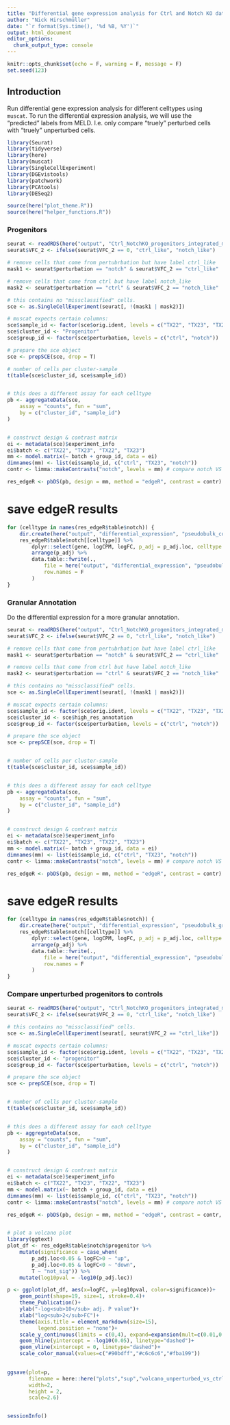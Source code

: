 ```yaml
---
title: "Differential gene expression analysis for Ctrl and Notch KO data"
author: "Nick Hirschmüller"
date: "`r format(Sys.time(), '%d %B, %Y')`"
output: html_document
editor_options: 
  chunk_output_type: console
---
```


```r
knitr::opts_chunk$set(echo = F, warning = F, message = F)
set.seed(123)
```


## Introduction
Run differential gene expression analysis for different celltypes using `muscat`. 
To run the differential expression analysis, we will use the "predicted" labels from MELD. I.e. only compare "truely" perturbed cells with "truely" unperturbed cells.


```r
library(Seurat)
library(tidyverse)
library(here)
library(muscat)
library(SingleCellExperiment)
library(DGEvistools)
library(patchwork)
library(PCAtools)
library(DESeq2)

source(here("plot_theme.R"))
source(here("helper_functions.R"))
```


### Progenitors
```r
seurat <- readRDS(here("output", "Ctrl_NotchKO_progenitors_integrated_meld.rds"))
seurat$VFC_2 <- ifelse(seurat$VFC_2 == 0, "ctrl_like", "notch_like")

# remove cells that come from pertubrbation but have label ctrl_like
mask1 <- seurat$perturbation == "notch" & seurat$VFC_2 == "ctrl_like"

# remove cells that come from ctrl but have label notch_like
mask2 <- seurat$perturbation == "ctrl" & seurat$VFC_2 == "notch_like"

# this contains no "missclassified" cells.
sce <- as.SingleCellExperiment(seurat[, !(mask1 | mask2)])

# muscat expects certain columns:
sce$sample_id <- factor(sce$orig.ident, levels = c("TX22", "TX23", "TX22_N", "TX23_N"))
sce$cluster_id <- "Progenitor"
sce$group_id <- factor(sce$perturbation, levels = c("ctrl", "notch"))

# prepare the sce object
sce <- prepSCE(sce, drop = T)

# number of cells per cluster-sample
t(table(sce$cluster_id, sce$sample_id))


# this does a different assay for each celltype
pb <- aggregateData(sce,
    assay = "counts", fun = "sum",
    by = c("cluster_id", "sample_id")
)


# construct design & contrast matrix
ei <- metadata(sce)$experiment_info
ei$batch <- c("TX22", "TX23", "TX22", "TX23")
mm <- model.matrix(~ batch + group_id, data = ei)
dimnames(mm) <- list(ei$sample_id, c("ctrl", "TX23", "notch"))
contr <- limma::makeContrasts("notch", levels = mm) # compare notch VS ctrl

res_edgeR <- pbDS(pb, design = mm, method = "edgeR", contrast = contr)
```

# save edgeR results
```r
for (celltype in names(res_edgeR$table$notch)) {
    dir.create(here("output", "differential_expression", "pseudobulk_coarse_meld", celltype), showWarnings = F, recursive = T)
    res_edgeR$table$notch[[celltype]] %>%
        dplyr::select(gene, logCPM, logFC, p_adj = p_adj.loc, celltype = cluster_id) %>%
        arrange(p_adj) %>%
        data.table::fwrite(.,
            file = here("output", "differential_expression", "pseudobulk_coarse_meld", celltype, "edgeR_diff_expr.tsv"), sep = "\t",
            row.names = F
        )
}
```

### Granular Annotation
Do the differential expression for a more granular annotation.

```r
seurat <- readRDS(here("output", "Ctrl_NotchKO_progenitors_integrated_meld.rds"))
seurat$VFC_2 <- ifelse(seurat$VFC_2 == 0, "ctrl_like", "notch_like")

# remove cells that come from pertubrbation but have label ctrl_like
mask1 <- seurat$perturbation == "notch" & seurat$VFC_2 == "ctrl_like"

# remove cells that come from ctrl but have label notch_like
mask2 <- seurat$perturbation == "ctrl" & seurat$VFC_2 == "notch_like"

# this contains no "missclassified" cells.
sce <- as.SingleCellExperiment(seurat[, !(mask1 | mask2)])

# muscat expects certain columns:
sce$sample_id <- factor(sce$orig.ident, levels = c("TX22", "TX23", "TX22_N", "TX23_N"))
sce$cluster_id <- sce$high_res_annotation
sce$group_id <- factor(sce$perturbation, levels = c("ctrl", "notch"))

# prepare the sce object
sce <- prepSCE(sce, drop = T)


# number of cells per cluster-sample
t(table(sce$cluster_id, sce$sample_id))


# this does a different assay for each celltype
pb <- aggregateData(sce,
    assay = "counts", fun = "sum",
    by = c("cluster_id", "sample_id")
)


# construct design & contrast matrix
ei <- metadata(sce)$experiment_info
ei$batch <- c("TX22", "TX23", "TX22", "TX23")
mm <- model.matrix(~ batch + group_id, data = ei)
dimnames(mm) <- list(ei$sample_id, c("ctrl", "TX23", "notch"))
contr <- limma::makeContrasts("notch", levels = mm) # compare notch VS ctrl

res_edgeR <- pbDS(pb, design = mm, method = "edgeR", contrast = contr)
```

# save edgeR results
```r
for (celltype in names(res_edgeR$table$notch)) {
    dir.create(here("output", "differential_expression", "pseudobulk_granular_meld", celltype), showWarnings = F, recursive = T)
    res_edgeR$table$notch[[celltype]] %>%
        dplyr::select(gene, logCPM, logFC, p_adj = p_adj.loc, celltype = cluster_id) %>%
        arrange(p_adj) %>%
        data.table::fwrite(.,
            file = here("output", "differential_expression", "pseudobulk_granular_meld", celltype, "edgeR_diff_expr.tsv"), sep = "\t",
            row.names = F
        )
}
```


### Compare unperturbed progenitors to controls

```r
seurat <- readRDS(here("output", "Ctrl_NotchKO_progenitors_integrated_meld.rds"))
seurat$VFC_2 <- ifelse(seurat$VFC_2 == 0, "ctrl_like", "notch_like")

# this contains no "missclassified" cells.
sce <- as.SingleCellExperiment(seurat[, seurat$VFC_2 == "ctrl_like"])

# muscat expects certain columns:
sce$sample_id <- factor(sce$orig.ident, levels = c("TX22", "TX23", "TX22_N", "TX23_N"))
sce$cluster_id <- "progenitor"
sce$group_id <- factor(sce$perturbation, levels = c("ctrl", "notch"))

# prepare the sce object
sce <- prepSCE(sce, drop = T)


# number of cells per cluster-sample
t(table(sce$cluster_id, sce$sample_id))


# this does a different assay for each celltype
pb <- aggregateData(sce,
    assay = "counts", fun = "sum",
    by = c("cluster_id", "sample_id")
)


# construct design & contrast matrix
ei <- metadata(sce)$experiment_info
ei$batch <- c("TX22", "TX23", "TX22", "TX23")
mm <- model.matrix(~ batch + group_id, data = ei)
dimnames(mm) <- list(ei$sample_id, c("ctrl", "TX23", "notch"))
contr <- limma::makeContrasts("notch", levels = mm) # compare notch VS ctrl

res_edgeR <- pbDS(pb, design = mm, method = "edgeR", contrast = contr, filter="samples")


# plot a volcano plot
library(ggtext)
plot_df <- res_edgeR$table$notch$progenitor %>% 
    mutate(significance = case_when(
        p_adj.loc<0.05 & logFC>0 ~ "up",
        p_adj.loc<0.05 & logFC<0 ~ "down",
        T ~ "not_sig")) %>% 
    mutate(log10pval = -log10(p_adj.loc))

p <- ggplot(plot_df, aes(x=logFC, y=log10pval, color=significance))+
    geom_point(shape=19, size=1, stroke=0.4)+
    theme_Publication()+
    ylab("-log<sub>10</sub> adj. P value")+
    xlab("log<sub>2</sub>FC")+
    theme(axis.title = element_markdown(size=15),
          legend.position = "none")+
    scale_y_continuous(limits = c(0,4), expand=expansion(mult=c(0.01,0.01)))+
    geom_hline(yintercept = -log10(0.05), linetype="dashed")+
    geom_vline(xintercept = 0, linetype="dashed")+
    scale_color_manual(values=c("#90bdff","#c6c6c6","#fba199"))
    

ggsave(plot=p,
       filename = here::here("plots","sup","volcano_unperturbed_vs_ctrl_progenitors.pdf"),
       width=2,
       height = 2,
       scale=2.6)



```




```r
sessionInfo()
```





